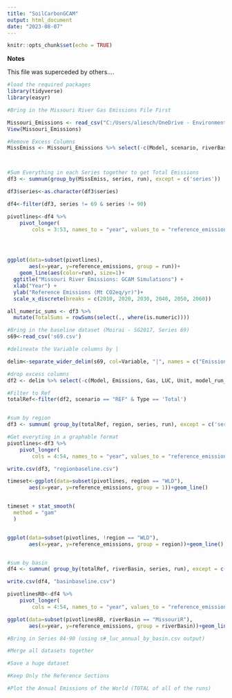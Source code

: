 ---
title: "SoilCarbonGCAM"
output: html_document
date: "2023-08-07"
---

```{r setup, include=FALSE}
knitr::opts_chunk$set(echo = TRUE)
```

**Notes** 

This file was superceded by others.... 

```{r}
#load the required packages
library(tidyverse)
library(easyr)
```

```{r}
#Bring in the Missouri River Gas Emissions File First

Missouri_Emissions <- read_csv("C:/Users/aliesch/OneDrive - Environmental Protection Agency (EPA)/Desktop/MissouriGCAM/Missouri_Emissions.csv")
View(Missouri_Emissions)

#Remove Excess Columns
MissEmiss <- Missouri_Emissions %>% select(-c(Model, scenario, riverBasin, Variable, Unit, model_run_date, script_run_date, comments))



#Sum Everything in each Series together to get Total Emissions
df3 <- sumnum(group_by(MissEmiss, series, run), except = c('series'))

df3$series<-as.character(df3$series)

df4<-filter(df3, series != 69 & series != 90)

pivotlines<-df4 %>%
    pivot_longer(
        cols = 3:53, names_to = "year", values_to = "reference_emissions")




ggplot(data=subset(pivotlines), 
       aes(x=year, y=reference_emissions, group = run))+
    geom_line(aes(color=run), size=1)+
  ggtitle("Missouri River Emissions: GCAM Simulations") +
  xlab("Year") + 
  ylab("Reference Emissions (Mt CO2eq/yr)")+
  scale_x_discrete(breaks = c(2010, 2020, 2030, 2040, 2050, 2060))

all_numeric_sums <- df3 %>%
  mutate(TotalSums = rowSums(select(., where(is.numeric))))


```


```{r}
#Bring in the baseline dataset (Moirai - SG2017, Series 69)
s69<-read_csv('s69.csv')

#delineate the Variable columns by |

delim<-separate_wider_delim(s69, col=Variable, "|", names = c("Emissions", "Gas", "LUC", "Type"))

#drop excess columns
df2 <- delim %>% select(-c(Model, Emissions, Gas, LUC, Unit, model_run_date, script_run_date, comments))

#Filter to Ref
totalRef<-filter(df2, scenario == "REF" & Type == 'Total')


#sum by region
df3 <- sumnum( group_by(totalRef, region, series, run), except = c('series'))

#Get everyting in a graphable format
pivotlines<-df3 %>%
    pivot_longer(
        cols = 4:54, names_to = "year", values_to = "reference_emissions")

write.csv(df3, "regionbaseline.csv")

timeset<-ggplot(data=subset(pivotlines, region == "WLD"), 
       aes(x=year, y=reference_emissions, group = 1))+geom_line()


timeset + stat_smooth(
  method = "gam"
  )


ggplot(data=subset(pivotlines, !region == "WLD"), 
       aes(x=year, y=reference_emissions, group = region))+geom_line()


#sum by basin
df4 <- sumnum( group_by(totalRef, riverBasin, series, run), except = c('series'))

write.csv(df4, "basinbaseline.csv")

pivotlinesRB<-df4 %>%
    pivot_longer(
        cols = 4:54, names_to = "year", values_to = "reference_emissions")

ggplot(data=subset(pivotlinesRB, riverBasin == "MissouriR"), 
       aes(x=year, y=reference_emissions, group = riverBasin))+geom_line()

#Bring in Series 84-90 (using s#_luc_annual_by_basin.csv output)

#Merge all datasets together

#Save a huge dataset

#Keep Only the Reference Sections

#Plot the Annual Emissions of the World (TOTAL of all of the runs)
```
